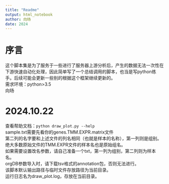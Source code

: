 ```yaml
---
title: "Readme"
output: html_notebook
author: 向旸
date: 2024
---
```

# 序言
这个脚本集是为了服务于一些进行了服务器上游分析后，产生的数据无法一次性在下游快速自动化处理，因此简单写了一个总结调用的脚本，也当是写python练手。后续可能会更新一些别的根据这个框架继续更新的。\
需求环境：python>3.5\
向旸

# 2024.10.22
查看帮助文档：`python draw_plot.py --help`\
sample.txt需要先看你的genes.TMM.EXPR.matrix文件\
第二列的名字要和上述文件的列名相同（也就是样本的名称），第一列则是组别。绝大多数原始文件的TMM.EXPR文件的样本名也是原始组名。\
如果需要设置改名参数，请自己准备一个txt，第一列为组别，第二列则为样本名。\
orgDB参数导入时，请下载tsv格式的annotation包，否则无法进行。\
该脚本默认输出路径与临时文件存放路径为当前目录。\
运行日志名为draw_plot.log，存放在当前目录。\
